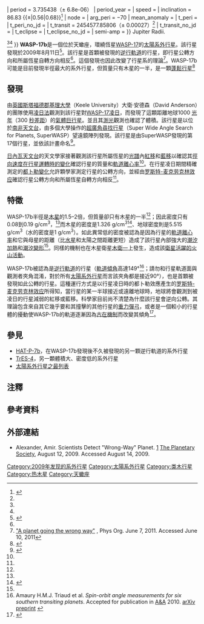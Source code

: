 {{Planetbox begin
| name = WASP-17b
}}
{{Planetbox image
| image = Exoplanet Comparison WASP-17 b.png
| caption = WASP-17b（右）和[[木星|木星]]（左）的體積比較
}}
{{Planetbox star
| star = [[WASP-17|WASP-17]]
| constell = [[天蠍座|天蠍座]]
| RA = {{RA|15|59|51}}
| DEC = {{DEC|−28|03|42}}
| app_mag = 11.6
| dist_ly = 1000
| dist_pc = 300
| class = F6V
}}
{{Planetbox orbit
| epoch =
| semimajor = 0.0515（± 0.00034）
| semimajor_gigameter =
| semimajor_mas =
| periastron =
| periastron_gigameter =
| apastron =
| apastron_gigameter =
| eccentricity = 0.028 {{±|0.018|0.015}} 
| period = 3.735438（± 6.8e-06）
| period_year =
| speed =
| inclination = 86.83 {{±|0.56|0.68}}<ref name="Extrasolar encyclopedia">{{cite web |title=Planet: WASP-17 b |url=http://exoplanet.eu/planet.php?p1=WASP-17&p2=b |date= |work=The Extrasolar Planet Encyclopedia |publisher= |accessdate=14 August 2009 |archive-date=2012-04-05 |archive-url=https://www.webcitation.org/66hmxwF1g?url=http://exoplanet.eu/planet.php?p1=WASP-17 |dead-url=no }}</ref>
| node =
| arg_peri = −70
| mean_anomaly =
| t_peri =
| t_peri_no_jd =
| t_transit = 2454577.85806（± 0.00027）<ref name="Extrasolar encyclopedia" />
| t_transit_no_jd =
| t_eclipse =
| t_eclipse_no_jd =
| semi-amp =
}}
{{Planetbox character
| mass = 0.486（± 0.032）
| radius = 1.991（± 0.081）<ref group="note">for Case I in paper page 6, others range from 1.41 to 2.07<br/>As of 2010, [http://www.superwasp.org/wasp_planets.htm SuperWASP] {{WebCite|url=https://www.webcitation.org/66L51oQpk?url=http://www.superwasp.org/wasp_planets.htm |date=20120321220853 |dateformat=iso }} shows WASP-17b to have 1.66{{±|0.20|0.15}} Jupiter Radii.</ref><ref name="Extrasolar encyclopedia" /><ref name="ABSTRACT"/>
}}
{{Planetbox discovery
| discovery_date = 2009年8月11日
| discoverers = David R. Anderson ''et al.''
| discovery_method = [[系外行星偵測法#凌日法|凌日法]]
| discovery_status = Published
}}
{{Planetbox reference
| star = WASP-17
| planet = b
| simbad =
}}
{{Planetbox end}}
'''WASP-17b'''是一個位於天蠍座，環繞恆星[[WASP-17|WASP-17]]的[[太陽系外行星|太陽系外行星]]。該行星發現於2009年8月11日<ref name="ABSTRACT">{{cite arxiv| author = D. R. Anderson ''et al.''| title = WASP-17b: an ultra-low density planet in a probable retrograde orbit| eprint = 0908.1553}}</ref>。該行星是首顆被發現的[[順行和逆行|逆行軌道]]的行星，即行星公轉方向和所屬恆星自轉方向相反<ref name=ABSTRACT/>。這個發現也因此改變了行星系的理論<ref>[http://www.physorg.com/news/2011-06-planet-wrong.html "A planet going the wrong way"] {{Wayback|url=http://www.physorg.com/news/2011-06-planet-wrong.html |date=20111021123236 }}, Phys Org. June 7, 2011. Accessed June 10, 2011</ref>。WASP-17b可能是目前發現半徑最大的系外行星，但質量只有木星的一半，是一顆[[熱木星|蓬鬆行星]]<ref>{{cite web |url=http://news.nationalgeographic.com/news/2009/08/090817-new-planet-orbits-backward.html |title="Backward" Planet Has Density of Foam Coffee Cups |author=Rachel Kaufman |date=17 August 2009 |work=[[国家地理_(杂志)|National Geographic]] |publisher=[[國家地理學會|National Geographic Society]] |accessdate=6 February 2011 |archive-date=2011-06-04 |archive-url=https://web.archive.org/web/20110604155552/http://news.nationalgeographic.com/news/2009/08/090817-new-planet-orbits-backward.html }}</ref>

==發現==
由[[英國|英國]][[斯塔福德郡|斯塔福德郡]][[基理大學|基理大學]]（Keele University）大衛·安德森（David Anderson）的團隊使用[[系外行星偵測法#凌日法|凌日法]]觀測到該行星對[[WASP-17|WASP-17]][[凌日|凌日]]，而發現了這顆距離地球1000 [[光年|光年]]（300 [[秒差距|秒差距]]）的[[氣體巨行星|氣體巨行星]]。並且其[[測光_(天文學)|測光]]觀測也確認了體積。該行星是以位於[[南非天文台|南非天文台]]，由多個大學操作的[[超廣角尋找行星|超廣角尋找行星]]（Super Wide Angle Search for Planets, SuperWASP）望遠鏡陣列發現。該行星是由SuperWASP發現的第17個行星，並依該計畫命名<ref name=BBC>{{citenews|url=http://news.bbc.co.uk/2/hi/science/nature/8197683.stm|title=New planet displays exotic orbit|publisher=[[BBC_News|BBC News]]|author=Paul Rincon|date=August 13, 2009|accessdate=2009-08-13|archive-date=2010-06-24|archive-url=https://web.archive.org/web/20100624060122/http://news.bbc.co.uk/2/hi/science/nature/8197683.stm}}</ref>。

[[日內瓦天文台|日內瓦天文台]]的天文學家接著觀測該行星所屬恆星的[[光譜|光譜]]內[[紅移|紅移]]和[[藍移|藍移]]以確認其[[徑向速度|徑向速度]][[都卜勒光譜學|在行星運轉時的變化]]確認行星的質量和[[軌道離心率|軌道離心率]]<ref name="ABSTRACT"/>。在行星凌日期間精確測定的[[都卜勒光譜學|都卜勒變化]]允許顆學家測定行星的公轉方向，並經由[[罗斯特-麦克劳克林效应|罗斯特-麦克劳克林效应]]確認行星公轉方向和所屬恆星自轉方向相反<ref name="ABSTRACT"/>。

==特徵==
WASP-17b半徑是[[木星|木星]]的1.5–2倍，但質量卻只有木星的一半<ref name="ABSTRACT"/>；因此密度只有0.08到0.19 g/cm<sup>3</sup>，<ref name="ABSTRACT"/>而木星的密度是1.326 g/cm<sup>3</sup><ref>{{cite web|url=http://nssdc.gsfc.nasa.gov/planetary/factsheet/jupiterfact.html|accessdate=2009-08-13|title=Jupiter Fact Sheet|archive-url=https://www.webcitation.org/62D9vKbZz?url=http://nssdc.gsfc.nasa.gov/planetary/factsheet/jupiterfact.html|archive-date=2011-10-05|dead-url=yes}}</ref>、地球密度則是5.515 g/cm<sup>3</sup>（水的密度是1 g/cm<sup>3</sup>）。如此異常低的密度被認為是因為行星的[[軌道離心率|軌道離心率]]和它與母星的距離（比[[水星|水星]]和太陽之間距離更短）造成了該行星內部強大的[[潮汐加熱|潮汐加熱]]和[[潮汐效應|潮汐變形]]<ref name="ABSTRACT"/>。同樣的機制也在木星衛星[[木衛一|木衛一]]上發生，造成該[[木衛一的火山活動|衛星活躍的火山活動]]。

WASP-17b被認為是[[順行和逆行|逆行軌道]]的行星（[[軌道傾角|軌道傾角]]高達149°<ref>Amaury H.M.J. Triaud et al. ''Spin-orbit angle measurements for six southern transiting planets''. Accepted for publication in [[Astronomy_and_Astrophysics|A&A]] 2010. [http://arxiv.org/abs/1008.2353 arXiv preprint] {{Wayback|url=http://arxiv.org/abs/1008.2353 |date=20151106224453 }}</ref>；請勿和行星軌道面與觀測者夾角混淆，對於所有[[太陽系外行星|太陽系外行星]]而言該夾角都是接近90°），也是首顆被發現如此公轉的行星。這種運行方式是以行星凌日時的都卜勒效應產生的[[罗斯特-麦克劳克林效应|罗斯特-麦克劳克林效应]]所得知，當行星的某一半球接近或遠離地球時，地球將會觀測到被凌日的行星減弱的紅移或藍移。科學家目前尚不清楚為什麼該行星會逆向公轉。其理論包含來自其它幾乎要和其撞擊的其他行星的[[重力助推|重力彈弓]]，或者是一個較小的行星體的擾動使WASP-17b的軌道逐漸因為[[古在機制|古在機制]]而改變其傾角<ref name=NewScientist>{{citenews|url=http://www.newscientist.com/article/dn17603-planet-found-orbiting-its-star-backwards-for-first-time.html?full=true|title=Planet found orbiting its star backwards|publisher=''[[新科學人|New Scientist]]''|author=Lisa Grossman|date=August 13, 2009|accessdate=2009-08-13|archive-date=2014-11-09|archive-url=https://web.archive.org/web/20141109194233/http://www.newscientist.com/article/dn17603-planet-found-orbiting-its-star-backwards-for-first-time.html?full=true}}</ref>。

==參見==
*[[HAT-P-7b|HAT-P-7b]]，在WASP-17b發現後不久被發現的另一顆逆行軌道的系外行星
*[[TrES-4|TrES-4]]，另一顆體積大、密度低的系外行星
*[[太陽系外行星之最列表|太陽系外行星之最列表]]

==注釋==
<references group="note"/>

==參考資料==
{{Reflist}}

==外部連結==
{{commonscat-inline|WASP-17 b|WASP-17b}}
*Alexander, Amir. Scientists Detect "Wrong-Way" Planet. [http://www.planetary.org/news/2009/0812_Scientists_Detect_WrongWay_Planet.html]{{Wayback|url=http://www.planetary.org/news/2009/0812_Scientists_Detect_WrongWay_Planet.html |date=20090816085545 }} [[行星學會|The Planetary Society]], August 12, 2009. Accessed August 14, 2009.

[[Category:2009年发现的系外行星|Category:2009年发现的系外行星]]
[[Category:太陽系外行星|Category:太陽系外行星]]
[[Category:类木行星|Category:类木行星]]
[[Category:热木星|Category:热木星]]
[[Category:天蠍座|Category:天蠍座]]